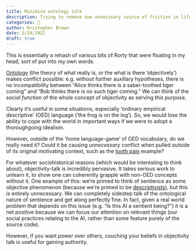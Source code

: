 ```yaml
---
title: Minimize ontology talk
description: Trying to remove one unnecssary source of friction in life.
categories: 🔴
author: Kristopher Brown
date: 2/24/2022
draft: true
---
```


This is essentially a rehash of various bits of Rorty that were floating in my 
head, sort of put into my own words.

[Ontology](/docs/phil/definitions/ontology.qmd) (the theory of what really is, or the what is there 'objectively') 
makes conflict possible: e.g. without further auxillary hypotheses, there is no 
incompatibility between "Alice thinks there is a saber-toothed tiger coming" and 
"Bob thinks there is no such tiger coming." We can think of the *social 
function* of the whole concept of objectivity as serving this purpose.

Clearly it's useful in some situations, especially 'ordinary empirical 
descriptive' (OED) language ('the frog is on the log'). So, we would lose the 
ability to cope with the world in important ways if we were to adopt a 
thoroughgoing idealism.

However, outside of the 'home language-game' of OED vocabulary, do we really 
need it? Could it be causing *unnecessary* conflict when pulled outside of its 
original motivating context, such as the 
[tooth pain](/docs/phil/situations/toothpain.qmd) example?

For whatever sociohistorical reasons (which would be interesting to think 
about), objectivity-talk is incredibly pervasive. It takes serious work to 
unlearn it, to show one can coherently grapple with non-OED concepts without 
it. One example of this: we're primed to think of sentience as some objective 
phenomenon (because we're primed to be 
[descriptivists](/docs/phil/people/brandom/sellars09/4/index.qmd#semantic-nominalism)), 
but this is entirely unnecessary. We can completely sidestep talk of the 
ontological nature of sentience and get along perfectly fine. In fact, given a 
real world problem that depends on this issue (e.g. "Is this AI a sentient 
being?") it is a net positive because we can focus our attention on relevant 
things (our social practices relating to the AI, rather than some feature purely 
of the source code).

However, if you want *power* over others, couching your beliefs in objectivity 
talk is useful for gaining authority.